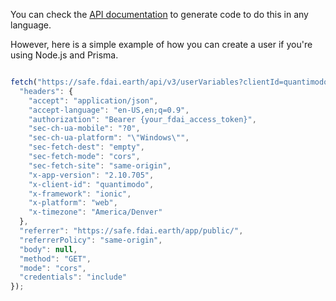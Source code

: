 You can check the [API documentation](api-reference/get-variables) to generate code to do this in any language.

However, here is a simple example of how you can create a user if you're using Node.js and Prisma.

```javascript

fetch("https://safe.fdai.earth/api/v3/userVariables?clientId=quantimodo&limit=10&includePublic=true&searchPhrase=mood&sort=-latestMeasurementTime", {
  "headers": {
    "accept": "application/json",
    "accept-language": "en-US,en;q=0.9",
    "authorization": "Bearer {your_fdai_access_token}",
    "sec-ch-ua-mobile": "?0",
    "sec-ch-ua-platform": "\"Windows\"",
    "sec-fetch-dest": "empty",
    "sec-fetch-mode": "cors",
    "sec-fetch-site": "same-origin",
    "x-app-version": "2.10.705",
    "x-client-id": "quantimodo",
    "x-framework": "ionic",
    "x-platform": "web",
    "x-timezone": "America/Denver"
  },
  "referrer": "https://safe.fdai.earth/app/public/",
  "referrerPolicy": "same-origin",
  "body": null,
  "method": "GET",
  "mode": "cors",
  "credentials": "include"
});
```
